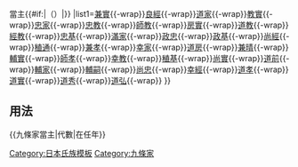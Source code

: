 {{Navbox
|name=九條家當主
|title=[[File:Kujō Fuji inverted.png|20px|九條藤紋]][[九條家]]{{#if:{{{1|}}}|{{{1|}}}|}}當主{{#if:{{{2|}}}|（{{{2|}}}）|}}
|list1={{Nowrap begin}}[[九條兼實|兼實]]{{-wrap}}[[九條良經|良經]]{{-wrap}}[[九條道家|道家]]{{-wrap}}[[九條教實|教實]]{{-wrap}}[[九條忠家|忠家]]{{-wrap}}[[九條忠教|忠教]]{{-wrap}}[[九條師教|師教]]{{-wrap}}[[九條房實|房實]]{{-wrap}}[[九條道教|道教]]{{-wrap}}[[九條經教|經教]]{{-wrap}}[[九條忠基|忠基]]{{-wrap}}[[九條滿家|滿家]]{{-wrap}}[[九條政忠|政忠]]{{-wrap}}[[九條政基|政基]]{{-wrap}}[[九條尚經|尚經]]{{-wrap}}[[九條稙通|稙通]]{{-wrap}}[[九條兼孝|兼孝]]{{-wrap}}[[九條幸家|幸家]]{{-wrap}}[[九條道房|道房]]{{-wrap}}[[九條兼晴|兼晴]]{{-wrap}}[[九條輔實|輔實]]{{-wrap}}[[九條師孝|師孝]]{{-wrap}}[[九條幸教|幸教]]{{-wrap}}[[九條稙基|稙基]]{{-wrap}}[[九條尚實|尚實]]{{-wrap}}[[九條道前|道前]]{{-wrap}}[[九條輔家|輔家]]{{-wrap}}[[九條輔嗣|輔嗣]]{{-wrap}}[[九條尚忠|尚忠]]{{-wrap}}[[九條幸經|幸經]]{{-wrap}}[[九條道孝|道孝]]{{-wrap}}[[九條道實|道實]]{{-wrap}}[[九條道秀|道秀]]{{-wrap}}[[九條道弘|道弘]]{{-wrap}}{{Nowrap end}}
}}<noinclude>
==用法==
<nowiki>{{九條家當主|代數|在任年}}</nowiki>
[[Category:日本氏族模板]]
[[Category:九條家]]
</noinclude>